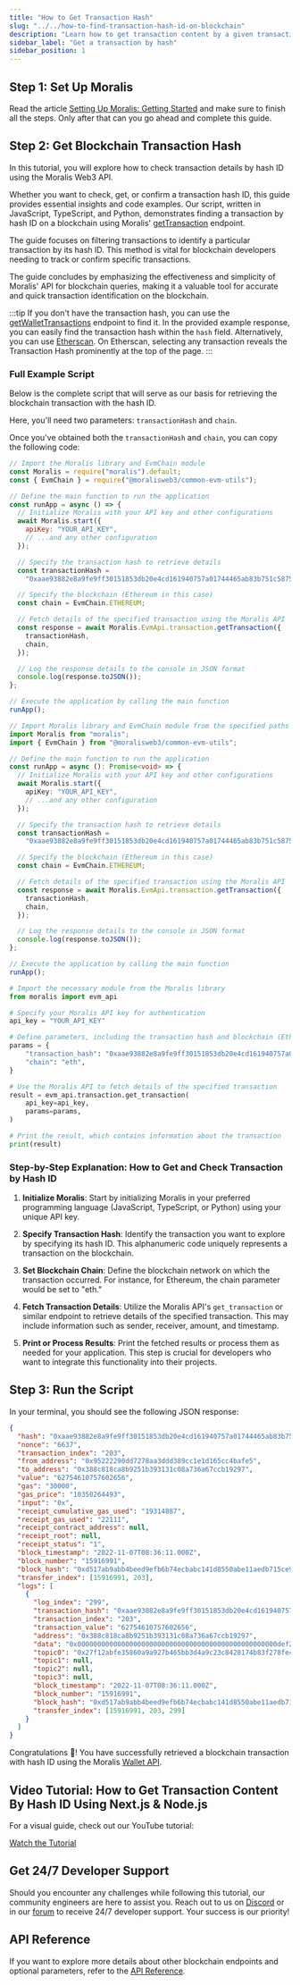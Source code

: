 ```yaml
---
title: "How to Get Transaction Hash"
slug: "../../how-to-find-transaction-hash-id-on-blockchain"
description: "Learn how to get transaction content by a given transaction hash using the Moralis API."
sidebar_label: "Get a transaction by hash"
sidebar_position: 1
---
```


## Step 1: Set Up Moralis

Read the article [Setting Up Moralis: Getting Started](/web3-data-api/evm/get-your-api-key) and make sure to finish all the steps. Only after that can you go ahead and complete this guide.

## Step 2: Get Blockchain Transaction Hash

In this tutorial, you will explore how to check transaction details by hash ID using the Moralis Web3 API.

Whether you want to check, get, or confirm a transaction hash ID, this guide provides essential insights and code examples. Our script, written in JavaScript, TypeScript, and Python, demonstrates finding a transaction by hash ID on a blockchain using Moralis' [getTransaction](/web3-data-api/evm/reference/get-transaction) endpoint.

The guide focuses on filtering transactions to identify a particular transaction by its hash ID. This method is vital for blockchain developers needing to track or confirm specific transactions.

The guide concludes by emphasizing the effectiveness and simplicity of Moralis' API for blockchain queries, making it a valuable tool for accurate and quick transaction identification on the blockchain.

:::tip
If you don't have the transaction hash, you can use the [getWalletTransactions](/web3-data-api/evm/how-to-get-all-transactions-of-an-address) endpoint to find it. In the provided example response, you can easily find the transaction hash within the `hash` field.
Alternatively, you can use [Etherscan](https://etherscan.io/). On Etherscan, selecting any transaction reveals the Transaction Hash prominently at the top of the page.
:::

### Full Example Script

Below is the complete script that will serve as our basis for retrieving the blockchain transaction with the hash ID.

Here, you'll need two parameters: `transactionHash` and `chain`.

Once you've obtained both the `transactionHash` and `chain`, you can copy the following code:


<Tabs groupId="programming-language">
  <TabItem value="javascript" label="index.js (JavaScript)" default>

```javascript index.js
// Import the Moralis library and EvmChain module
const Moralis = require("moralis").default;
const { EvmChain } = require("@moralisweb3/common-evm-utils");

// Define the main function to run the application
const runApp = async () => {
  // Initialize Moralis with your API key and other configurations
  await Moralis.start({
    apiKey: "YOUR_API_KEY",
    // ...and any other configuration
  });

  // Specify the transaction hash to retrieve details
  const transactionHash =
    "0xaae93882e8a9fe9ff30151853db20e4cd161940757a01744465ab83b751c5875";

  // Specify the blockchain (Ethereum in this case)
  const chain = EvmChain.ETHEREUM;

  // Fetch details of the specified transaction using the Moralis API
  const response = await Moralis.EvmApi.transaction.getTransaction({
    transactionHash,
    chain,
  });

  // Log the response details to the console in JSON format
  console.log(response.toJSON());
};

// Execute the application by calling the main function
runApp();
```

</TabItem>
<TabItem value="typescript" label="index.ts (TypeScript)">

```typescript index.ts
// Import Moralis library and EvmChain module from the specified paths
import Moralis from "moralis";
import { EvmChain } from "@moralisweb3/common-evm-utils";

// Define the main function to run the application
const runApp = async (): Promise<void> => {
  // Initialize Moralis with your API key and other configurations
  await Moralis.start({
    apiKey: "YOUR_API_KEY",
    // ...and any other configuration
  });

  // Specify the transaction hash to retrieve details
  const transactionHash =
    "0xaae93882e8a9fe9ff30151853db20e4cd161940757a01744465ab83b751c5875";

  // Specify the blockchain (Ethereum in this case)
  const chain = EvmChain.ETHEREUM;

  // Fetch details of the specified transaction using the Moralis API
  const response = await Moralis.EvmApi.transaction.getTransaction({
    transactionHash,
    chain,
  });

  // Log the response details to the console in JSON format
  console.log(response.toJSON());
};

// Execute the application by calling the main function
runApp();
```

</TabItem>
<TabItem value="python" label="index.py (Python)">

```python index.py
# Import the necessary module from the Moralis library
from moralis import evm_api

# Specify your Moralis API key for authentication
api_key = "YOUR_API_KEY"

# Define parameters, including the transaction hash and blockchain (Ethereum in this case)
params = {
    "transaction_hash": "0xaae93882e8a9fe9ff30151853db20e4cd161940757a01744465ab83b751c5875",
    "chain": "eth",
}

# Use the Moralis API to fetch details of the specified transaction
result = evm_api.transaction.get_transaction(
    api_key=api_key,
    params=params,
)

# Print the result, which contains information about the transaction
print(result)
```

</TabItem>
</Tabs>

### Step-by-Step Explanation: How to Get and Check Transaction by Hash ID

1. **Initialize Moralis**: Start by initializing Moralis in your preferred programming language (JavaScript, TypeScript, or Python) using your unique API key.

2. **Specify Transaction Hash**: Identify the transaction you want to explore by specifying its hash ID. This alphanumeric code uniquely represents a transaction on the blockchain.

3. **Set Blockchain Chain**: Define the blockchain network on which the transaction occurred. For instance, for Ethereum, the chain parameter would be set to "eth."

4. **Fetch Transaction Details**: Utilize the Moralis API's `get_transaction` or similar endpoint to retrieve details of the specified transaction. This may include information such as sender, receiver, amount, and timestamp.

5. **Print or Process Results**: Print the fetched results or process them as needed for your application. This step is crucial for developers who want to integrate this functionality into their projects.

## Step 3: Run the Script


<RunTheScript />

In your terminal, you should see the following JSON response:

```json
{
  "hash": "0xaae93882e8a9fe9ff30151853db20e4cd161940757a01744465ab83b751c5875",
  "nonce": "6637",
  "transaction_index": "203",
  "from_address": "0x95222290dd7278aa3ddd389cc1e1d165cc4bafe5",
  "to_address": "0x388c818ca8b9251b393131c08a736a67ccb19297",
  "value": "62754610757602656",
  "gas": "30000",
  "gas_price": "10350264493",
  "input": "0x",
  "receipt_cumulative_gas_used": "19314887",
  "receipt_gas_used": "22111",
  "receipt_contract_address": null,
  "receipt_root": null,
  "receipt_status": "1",
  "block_timestamp": "2022-11-07T08:36:11.000Z",
  "block_number": "15916991",
  "block_hash": "0xd517ab9abb4beed9efb6b74ecbabc141d8550abe11aedb715ce9d133dcb32c9b",
  "transfer_index": [15916991, 203],
  "logs": [
    {
      "log_index": "299",
      "transaction_hash": "0xaae93882e8a9fe9ff30151853db20e4cd161940757a01744465ab83b751c5875",
      "transaction_index": "203",
      "transaction_value": "62754610757602656",
      "address": "0x388c818ca8b9251b393131c08a736a67ccb19297",
      "data": "0x00000000000000000000000000000000000000000000000000def2fc6a398d60",
      "topic0": "0x27f12abfe35860a9a927b465bb3d4a9c23c8428174b83f278fe45ed7b4da2662",
      "topic1": null,
      "topic2": null,
      "topic3": null,
      "block_timestamp": "2022-11-07T08:36:11.000Z",
      "block_number": "15916991",
      "block_hash": "0xd517ab9abb4beed9efb6b74ecbabc141d8550abe11aedb715ce9d133dcb32c9b",
      "transfer_index": [15916991, 203, 299]
    }
  ]
}
```

Congratulations 🥳! You have successfully retrieved a blockchain transaction with hash ID using the Moralis [Wallet API](https://moralis.io/api/wallet/).

## Video Tutorial: How to Get Transaction Content By Hash ID Using Next.js & Node.js

For a visual guide, check out our YouTube tutorial:

[Watch the Tutorial](https://www.youtube.com/watch?v=AbGDqxtL6XM)

## Get 24/7 Developer Support

Should you encounter any challenges while following this tutorial, our community engineers are here to assist you. Reach out to us on [Discord](https://moralis.io/discord) or in our [forum](https://forum.moralis.io) to receive 24/7 developer support. Your success is our priority!

## API Reference

If you want to explore more details about other blockchain endpoints and optional parameters, refer to the [API Reference](/web3-data-api/evm/reference#blockchain-api).
